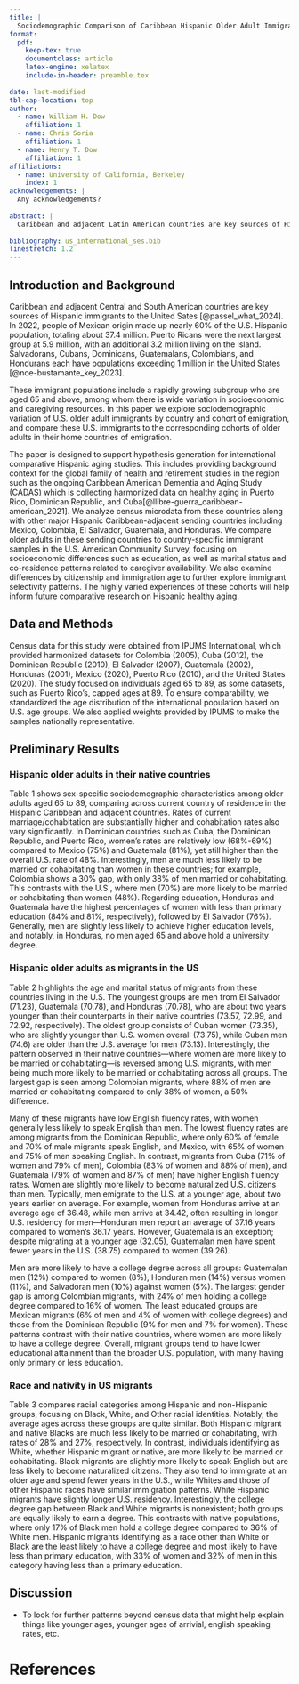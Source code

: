 ```yaml
---
title: |
  Sociodemographic Comparison of Caribbean Hispanic Older Adult Immigrants in the U.S. and Origin Countries
format: 
  pdf:
    keep-tex: true
    documentclass: article
    latex-engine: xelatex
    include-in-header: preamble.tex
        
date: last-modified
tbl-cap-location: top
author:
  - name: William H. Dow
    affiliation: 1
  - name: Chris Soria
    affiliation: 1
  - name: Henry T. Dow
    affiliation: 1
affiliations:
  - name: University of California, Berkeley
    index: 1
acknowledgements: | 
  Any acknowledgements?
      
abstract: |
  Caribbean and adjacent Latin American countries are key sources of Hispanic immigrants to the U.S. There has been rapid growth in the older adult Hispanic populations both among immigrants in the U.S. and in their home countries of emigration. This paper supports hypothesis generation for international comparative Hispanic aging studies by comparing older adult sociodemographic characteristics of U.S. immigrants versus those in sending countries. The analysis also provides context for the global family of health and retirement studies in the region including the ongoing Caribbean American Dementia and Aging Study (CADAS) which is collecting harmonized data on healthy aging in Puerto Rico, Dominican Republic, and Cuba. We analyze census microdata from these countries along with other major Hispanic Caribbean-adjacent sending countries including Mexico, Colombia, El Salvador, Guatemala, and Honduras. We compare older adults in these sending countries to country-specific immigrant samples in the U.S. American Community Survey, focusing on socioeconomic differences such as education, as well as marital status and co-residence patterns related to caregiver availability. We also examine differences by citizenship and immigration age to further explore immigrant selectivity patterns. The highly varied experiences of these cohorts will help inform future comparative research on Hispanic healthy aging.  
  
bibliography: us_international_ses.bib  
linestretch: 1.2
---
```


## Introduction and Background {#sec-intro}
Caribbean and adjacent Central and South American countries are key sources of Hispanic immigrants to the United Sates [@passel_what_2024]. In 2022, people of Mexican origin made up nearly 60% of the U.S. Hispanic population, totaling about 37.4 million. Puerto Ricans were the next largest group at 5.9 million, with an additional 3.2 million living on the island. Salvadorans, Cubans, Dominicans, Guatemalans, Colombians, and Hondurans each have populations exceeding 1 million in the United States [@noe-bustamante_key_2023]. 

These immigrant populations include a rapidly growing subgroup who are aged 65 and above, among whom there is wide variation in socioeconomic and caregiving resources. In this paper we explore sociodemographic variation of U.S. older adult immigrants by country and cohort of emigration, and compare these U.S. immigrants to the corresponding cohorts of older adults in their home countries of emigration. 

The paper is designed to support hypothesis generation for international comparative Hispanic aging studies. This includes providing background context for the global family of health and retirement studies in the region such as the ongoing Caribbean American Dementia and Aging Study (CADAS) which is collecting harmonized data on healthy aging in Puerto Rico, Dominican Republic, and Cuba[@llibre-guerra_caribbean-american_2021]. We analyze census microdata from these countries along with other major Hispanic Caribbean-adjacent sending countries including Mexico, Colombia, El Salvador, Guatemala, and Honduras. We compare older adults in these sending countries to country-specific immigrant samples in the U.S. American Community Survey, focusing on socioeconomic differences such as education, as well as marital status and co-residence patterns related to caregiver availability. We also examine differences by citizenship and immigration age to further explore immigrant selectivity patterns. The highly varied experiences of these cohorts will help inform future comparative research on Hispanic healthy aging.  


## Data and Methods

Census data for this study were obtained from IPUMS International, which provided harmonized datasets for Colombia (2005), Cuba (2012), the Dominican Republic (2010), El Salvador (2007), Guatemala (2002), Honduras (2001), Mexico (2020), Puerto Rico (2010), and the United States (2020). The study focused on individuals aged 65 to 89, as some datasets, such as Puerto Rico's, capped ages at 89. To ensure comparability, we standardized the age distribution of the international population based on U.S. age groups. We also applied weights provided by IPUMS to make the samples nationally representative.

## Preliminary Results

### Hispanic older adults in their native countries

Table 1 shows sex-specific sociodemographic characteristics among older adults aged 65 to 89, comparing across current country of residence in the Hispanic Caribbean and adjacent countries. Rates of current marriage/cohabitation are substantially higher  and cohabitation rates also vary significantly. In Dominican countries such as Cuba, the Dominican Republic, and Puerto Rico, women's rates are relatively low (68%-69%) compared to Mexico (75%) and Guatemala (81%), yet still higher than the overall U.S. rate of 48%. Interestingly, men are much less likely to be married or cohabitating than women in these countries; for example, Colombia shows a 30% gap, with only 38% of men married or cohabitating. This contrasts with the U.S., where men (70%) are more likely to be married or cohabitating than women (48%). Regarding education, Honduras and Guatemala have the highest percentages of women with less than primary education (84% and 81%, respectively), followed by El Salvador (76%). Generally, men are slightly less likely to achieve higher education levels, and notably, in Honduras, no men aged 65 and above hold a university degree.

### Hispanic older adults as migrants in the US

Table 2 highlights the age and marital status of migrants from these countries living in the U.S. The youngest groups are men from El Salvador (71.23), Guatemala (70.78), and Honduras (70.78), who are about two years younger than their counterparts in their native countries (73.57, 72.99, and 72.92, respectively). The oldest group consists of Cuban women (73.35), who are slightly younger than U.S. women overall (73.75), while Cuban men (74.6) are older than the U.S. average for men (73.13). Interestingly, the pattern observed in their native countries—where women are more likely to be married or cohabitating—is reversed among U.S. migrants, with men being much more likely to be married or cohabitating across all groups. The largest gap is seen among Colombian migrants, where 88% of men are married or cohabitating compared to only 38% of women, a 50% difference.

Many of these migrants have low English fluency rates, with women generally less likely to speak English than men. The lowest fluency rates are among migrants from the Dominican Republic, where only 60% of female and 70% of male migrants speak English, and Mexico, with 65% of women and 75% of men speaking English. In contrast, migrants from Cuba (71% of women and 79% of men), Colombia (83% of women and 88% of men), and Guatemala (79% of women and 87% of men) have higher English fluency rates. Women are slightly more likely to become naturalized U.S. citizens than men. Typically, men emigrate to the U.S. at a younger age, about two years earlier on average. For example, women from Honduras arrive at an average age of 36.48, while men arrive at 34.42, often resulting in longer U.S. residency for men—Honduran men report an average of 37.16 years compared to women's 36.17 years. However, Guatemala is an exception; despite migrating at a younger age (32.05), Guatemalan men have spent fewer years in the U.S. (38.75) compared to women (39.26).

Men are more likely to have a college degree across all groups: Guatemalan men (12%) compared to women (8%), Honduran men (14%) versus women (11%), and Salvadoran men (10%) against women (5%). The largest gender gap is among Colombian migrants, with 24% of men holding a college degree compared to 16% of women. The least educated groups are Mexican migrants (6% of men and 4% of women with college degrees) and those from the Dominican Republic (9% for men and 7% for women). These patterns contrast with their native countries, where women are more likely to have a college degree. Overall, migrant groups tend to have lower educational attainment than the broader U.S. population, with many having only primary or less education.

### Race and nativity in US migrants

Table 3 compares racial categories among Hispanic and non-Hispanic groups, focusing on Black, White, and Other racial identities. Notably, the average ages across these groups are quite similar. Both Hispanic migrant and native Blacks are much less likely to be married or cohabitating, with rates of 28% and 27%, respectively. In contrast, individuals identifying as White, whether Hispanic migrant or native, are more likely to be married or cohabitating. Black migrants are slightly more likely to speak English but are less likely to become naturalized citizens. They also tend to immigrate at an older age and spend fewer years in the U.S., while Whites and those of other Hispanic races have similar immigration patterns. White Hispanic migrants have slightly longer U.S. residency. Interestingly, the college degree gap between Black and White migrants is nonexistent; both groups are equally likely to earn a degree. This contrasts with native populations, where only 17% of Black men hold a college degree compared to 36% of White men. Hispanic migrants identifying as a race other than White or Black are the least likely to have a college degree and most likely to have less than primary education, with 33% of women and 32% of men in this category having less than a primary education.

## Discussion

- To look for further patterns beyond census data that might help explain things like younger ages, younger ages of arrivial, english speaking rates, etc. 


\newpage

::: {.table-wrapper}
\begin{landscape}
\begin{table}[h!]
\centering
\caption{Summary Statistics by Country and Sex For Hispanics in Their Native Countries} 
\label{tab:table1}
\begingroup\small
\begin{tabular}{l|l|llllllll}
  \hline
Gender & Demographics & Colombia & Cuba & Dominican Republic & El Salvador & Guatemala & Honduras & Mexico & Puerto Rico \\ 
  \hline
Women & Age & 72.8 & 73.35 & 73.12 & 73.5 & 73.03 & 72.97 & 73.44 & 73.43 \\ 
   & Married/Cohabiting & 0.68 & 0.68 & 0.69 & 0.73 & 0.81 & 0.74 & 0.75 & 0.68 \\ 
   & Less than Primary & 0.58 & 0.2 & 0.69 & 0.76 & 0.81 & 0.84 & 0.41 & 0.21 \\ 
   & Primary & 0.26 & 0.5 & 0.2 & 0.16 & 0.14 & 0.1 & 0.37 & 0.3 \\ 
   & Secondary & 0.06 & 0.23 & 0.06 & 0.05 & 0.03 & 0.04 & 0.1 & 0.36 \\ 
   & University & 0.05 & 0.08 & 0.05 & 0.03 & 0.03 & 0.01 & 0.12 & 0.13 \\ 
   & Unknown & 0.05 & - & - & - & - & - & - & - \\ 
  Men & Age & 73.03 & 73.7 & 73.49 & 73.57 & 72.99 & 72.92 & 73.52 & 74.04 \\ 
   & Married/Cohabiting & 0.38 & 0.47 & 0.38 & 0.38 & 0.51 & 0.44 & 0.47 & 0.43 \\ 
   & Less than Primary & 0.59 & 0.28 & 0.74 & 0.82 & 0.84 & 0.86 & 0.47 & 0.26 \\ 
   & Primary & 0.29 & 0.5 & 0.17 & 0.12 & 0.11 & 0.09 & 0.37 & 0.27 \\ 
   & Secondary & 0.07 & 0.16 & 0.06 & 0.05 & 0.04 & 0.04 & 0.1 & 0.36 \\ 
   & University & 0.02 & 0.05 & 0.03 & 0.01 & 0.01 & - & 0.06 & 0.11 \\ 
   & Unknown & 0.04 & - & - & - & - & - & - & - \\ 
   \hline
\end{tabular}
\endgroup
\end{table}


\begin{table}[ht]
\centering
\caption{Summary Statistics by Country and Sex} 
\label{table2}
\begingroup\small
\begin{tabular}{l|l|lllllllll}
  \hline
Gender & Demographics & cuba & dominican republic & puerto rico & el salvador & guatemala & honduras & mexico & colombia & united states \\ 
  \hline
Women & Age & 75.35 & 72.96 & 73.97 & 72.63 & 72.36 & 72.61 & 73.07 & 73.2 & 73.75 \\ 
   & Married/Cohabiting & 0.34 & 0.31 & 0.33 & 0.34 & 0.38 & 0.35 & 0.45 & 0.38 & 0.48 \\ 
   & English Speakers & 0.71 & 0.6 & 0.89 & 0.68 & 0.79 & 0.75 & 0.65 & 0.83 & 1 \\ 
   & Citizen & 0.84 & 0.7 & - & 0.66 & 0.69 & 0.67 & 0.57 & 0.77 & - \\ 
   & Age at Immigration & 35.63 & 37.38 & - & 36 & 33.13 & 36.48 & 31.8 & 35.38 & - \\ 
   & Years in US & 39.76 & 35.53 & - & 36.63 & 39.26 & 36.17 & 41.27 & 37.83 & - \\ 
   & Less than Primary Completed & 0.11 & 0.31 & 0.15 & 0.38 & 0.3 & 0.23 & 0.4 & 0.13 & 0.01 \\ 
   & Primary Completed & 0.21 & 0.29 & 0.25 & 0.27 & 0.23 & 0.21 & 0.3 & 0.12 & 0.08 \\ 
   & Secondary Completed & 0.5 & 0.33 & 0.48 & 0.31 & 0.38 & 0.45 & 0.27 & 0.59 & 0.66 \\ 
   & University Completed & 0.19 & 0.07 & 0.12 & 0.05 & 0.08 & 0.11 & 0.04 & 0.16 & 0.26 \\ 
  Men & Age & 74.6 & 72.24 & 73.36 & 71.23 & 70.78 & 71.5 & 72.32 & 72.98 & 73.13 \\ 
   & Married/Cohabiting & 0.63 & 0.66 & 0.61 & 0.67 & 0.65 & 0.69 & 0.73 & 0.72 & 0.7 \\ 
   & English Speakers & 0.78 & 0.7 & 0.94 & 0.78 & 0.87 & 0.83 & 0.74 & 0.88 & 1 \\ 
   & Citizen & 0.79 & 0.67 & - & 0.65 & 0.66 & 0.6 & 0.55 & 0.75 & - \\ 
   & Age at Immigration & 34.42 & 36.35 & - & 34.07 & 32.05 & 34.42 & 29.1 & 34.47 & - \\ 
   & Years in US & 40.19 & 35.89 & - & 37.2 & 38.75 & 37.16 & 43.23 & 38.55 & - \\ 
   & Less than Primary Completed & 0.11 & 0.28 & 0.15 & 0.29 & 0.25 & 0.2 & 0.39 & 0.12 & 0.01 \\ 
   & Primary Completed & 0.2 & 0.28 & 0.26 & 0.28 & 0.25 & 0.24 & 0.29 & 0.09 & 0.07 \\ 
   & Secondary Completed & 0.48 & 0.35 & 0.48 & 0.33 & 0.37 & 0.42 & 0.26 & 0.55 & 0.57 \\ 
   & University Completed & 0.22 & 0.09 & 0.11 & 0.1 & 0.12 & 0.14 & 0.06 & 0.24 & 0.34 \\ 
   \hline
\end{tabular}
\endgroup
\end{table}


\begin{table}[ht]
\centering
\caption{Summary Statistics by Country and Sex} 
\label{table3}
\begingroup\small
\begin{tabular}{l|l|p{1.5cm}p{1.5cm}p{1.5cm}p{1.5cm}p{1.5cm}p{1.5cm}p{1.5cm}}
  \hline
Gender & Demographics & Hispanic Black Foreign & Hispanic White Foreign & Hispanic Other Foreign & Non-Hispanic Black Native & Non-Hispanic White Native & Non-Hispanic Other Native & All Native Hispanic \\ 
  \hline
Women & Age & 73.74 & 73.75 & 73.14 & 73.19 & 73.87 & 72.96 & 73.17 \\ 
   & Married/Cohabiting & 0.28 & 0.4 & 0.38 & 0.27 & 0.51 & 0.42 & 0.41 \\ 
   & English Speakers & 0.75 & 0.72 & 0.7 & - & - & 0.99 & 0.99 \\ 
   & Citizen & 0.51 & 0.55 & 0.53 & - & - & - & - \\ 
   & Age at Immigration & 37.29 & 33.49 & 33.79 & - & - & - & - \\ 
   & Years in US & 36.58 & 40.17 & 39.23 & - & - & - & - \\ 
   & Less than Primary Completed & 0.24 & 0.26 & 0.33 & 0.03 & 0.01 & 0.03 & 0.08 \\ 
   & Primary Completed & 0.25 & 0.26 & 0.27 & 0.15 & 0.06 & 0.09 & 0.17 \\ 
   & Secondary Completed & 0.41 & 0.38 & 0.34 & 0.64 & 0.66 & 0.6 & 0.62 \\ 
   & University Completed & 0.1 & 0.1 & 0.07 & 0.18 & 0.27 & 0.27 & 0.13 \\ 
  Men & Age & 72.85 & 73.01 & 72.36 & 72.37 & 73.25 & 72.59 & 72.5 \\ 
   & Married/Cohabiting & 0.55 & 0.69 & 0.68 & 0.52 & 0.72 & 0.63 & 0.61 \\ 
   & English Speakers & 0.8 & 0.79 & 0.78 & - & - & - & 0.99 \\ 
   & Citizen & 0.49 & 0.53 & 0.51 & - & - & - & - \\ 
   & Age at Immigration & 34.78 & 31.13 & 31.42 & - & - & - & - \\ 
   & Years in US & 37.95 & 41.8 & 40.79 & - & - & - & - \\ 
   & Less than Primary Completed & 0.22 & 0.26 & 0.32 & 0.04 & 0.01 & 0.03 & 0.07 \\ 
   & Primary Completed & 0.26 & 0.25 & 0.27 & 0.16 & 0.06 & 0.08 & 0.15 \\ 
   & Secondary Completed & 0.4 & 0.37 & 0.33 & 0.63 & 0.57 & 0.57 & 0.6 \\ 
   & University Completed & 0.11 & 0.12 & 0.08 & 0.17 & 0.36 & 0.32 & 0.18 \\ 
   \hline
\end{tabular}
\endgroup
\end{table}


\end{landscape}
:::

\newpage

# References
